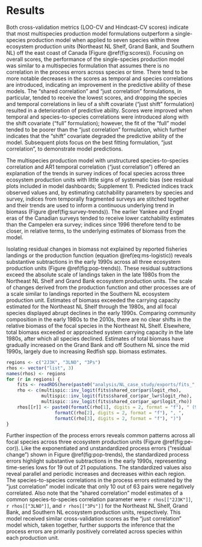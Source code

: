 
# Results  {-}

Both cross-validation metrics (LOO-CV and Hindcast-CV scores) indicate that most multispecies production model formulations outperform a single-species production model when applied to seven species within three ecosystem production units (Northeast NL Shelf, Grand Bank, and Southern NL) off the east coast of Canada (Figure \@ref(fig:scores)). Focusing on overall scores, the performance of the single-species production model was similar to a multispecies formulation that assumes there is no correlation in the process errors across species or time. There tend to be more notable decreases in the scores as temporal and species correlations are introduced, indicating an improvement in the predictive ability of these models. The "shared correlation" and "just correlation" formulations, in particular, tended to receive the lowest scores, and dropping the species and temporal correlations in lieu of a shift covariate ("just shift" formulation) resulted in a deterioration of predictive ability. Scores were improved when temporal and species-to-species correlations were introduced along with the shift covariate ("full" formulation); however, the fit of the "full" model tended to be poorer than the "just correlation" formulation, which further indicates that the "shift" covariate degraded the predictive ability of the model. Subsequent plots focus on the best fitting formulation, "just correlation", to demonstrate model predictions.

The multispecies production model with unstructured species-to-species correlation and AR1 temporal correlation ("just correlation") offered an explanation of the trends in survey indices of focal species across three ecosystem production units with little signs of systematic bias (see residual plots included in model dashboards; Supplement 1). Predicted indices track observed values and, by estimating catchability parameters by species and survey, indices from temporally fragmented surveys are stitched together and their trends are used to inform a continuous underlying trend in biomass (Figure \@ref(fig:survey-trends)). The earlier Yankee and Engel eras of the Canadian surveys tended to receive lower catchability estimates than the Campelen era survey; indices since 1996 therefore tend to be closer, in relative terms, to the underlying estimates of biomass from the model.

Isolating residual changes in biomass not explained by reported fisheries landings or the production function (equation \@ref(eq:ms-logistic)) reveals substantive subtractions in the early 1990s across all three ecosystem production units (Figure \@ref(fig:pop-trends)). These residual subtractions exceed the absolute scale of landings taken in the late 1980s from the Northeast NL Shelf and Grand Bank ecosystem production units. The scale of changes derived from the production function and other processes are of a scale similar to landings reported in the Southern NL ecosystem production unit. Estimates of biomass exceeded the carrying capacity estimated for the Northeast NL Shelf through the 1980s, and all focal species displayed abrupt declines in the early 1990s. Comparing community composition in the early 1980s to the 2010s, there are no clear shifts in the relative biomass of the focal species in the Northeast NL Shelf. Elsewhere, total biomass exceeded or approached system carrying capacity in the late 1980s, after which all species declined. Estimates of total biomass have gradually increased on the Grand Bank and off Southern NL since the mid 1990s, largely due to increasing Redfish spp. biomass estimates.

```r

regions <- c("2J3K", "3LNO", "3Ps")
rhos <- vector("list", 3)
names(rhos) <- regions
for (r in regions) {
    fits <- readRDS(here(paste0("analysis/NL_case_study/exports/fits_", r, ".rds")))
    rho <- c(multispic::inv_logit(fits$shared_cor$par$logit_rho),
             multispic::inv_logit(fits$shared_cor$par_lwr$logit_rho),
             multispic::inv_logit(fits$shared_cor$par_upr$logit_rho))
    rhos[[r]] <- paste0(formatC(rho[1], digits = 2, format = "f"), " (95% CI: ", 
                  formatC(rho[2], digits = 2, format = "f"), ", ", 
                  formatC(rho[3], digits = 2, format = "f"), ")")
}

```


Further inspection of the process errors reveals common patterns across all focal species across three ecosystem production units (Figure \@ref(fig:pe-cor)). Like the exponentiated and unstandardized process errors ("residual change") shown in Figure \@ref(fig:pop-trends), the standardized process errors highlight substantive subtractions in the early 1990s, representing time-series lows for 19 out of 21 populations. The standardized values also reveal parallel and periodic increases and decreases within each region. The species-to-species correlations in the process errors estimated by the "just correlation" model indicate that only 10 out of 63 pairs were negatively correlated. Also note that the "shared correlation" model estimates of a common species-to-species correlation parameter were `r rhos[["2J3K"]]`, `r rhos[["3LNO"]]`, and `r rhos[["3Ps"]]` for the Northeast NL Shelf, Grand Bank, and Southern NL ecosystem production units, respectively. This model received similar cross-validation scores as the "just correlation" model which, taken together, further supports the inference that the process errors are primarily positively correlated across species within each production unit.

